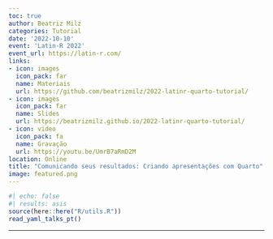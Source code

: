 ```yaml
---
toc: true
author: Beatriz Milz
categories: Tutorial
date: '2022-10-10'
event: 'Latin-R 2022'
event_url: https://latin-r.com/
links:
- icon: images
  icon_pack: far
  name: Materiais
  url: https://github.com/beatrizmilz/2022-latinr-quarto-tutorial/
- icon: images
  icon_pack: far
  name: Slides
  url: https://beatrizmilz.github.io/2022-latinr-quarto-tutorial/
- icon: video
  icon_pack: fa
  name: Gravação
  url: https://youtu.be/UmrB7aRmD2M
location: Online
title: "Comunicando seus resultados: Criando apresentações com Quarto"
image: featured.png
---
```


```r
#| echo: false
#| results: asis
source(here::here("R/utils.R"))
read_yaml_talks_pt()
```

------------------------------------------------------------------------
